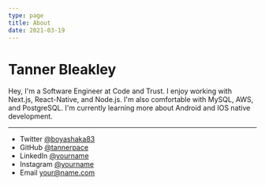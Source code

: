```yaml
---
type: page
title: About
date: 2021-03-19
---
```


# Tanner Bleakley

Hey, I'm a Software Engineer at Code and Trust. I enjoy working with Next.js, React-Native, and Node.js. I'm also comfortable with MySQL, AWS, and PostgreSQL. I'm currently learning more about Android and IOS native development.

---

- Twitter [@boyashaka83](https://twitter.com/boyashaka)
- GitHub [@tannerpace](https://github.com/tannerpace)
- LinkedIn [@yourname](https://linkedin.com/in/tannerbleakley)
- Instagram [@yourname](https://instagram.com/tannerpaceb)
- Email your@name.com
